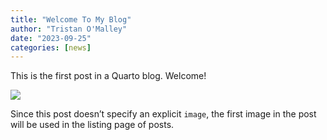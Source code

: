 ```yaml
---
title: "Welcome To My Blog"
author: "Tristan O'Malley"
date: "2023-09-25"
categories: [news]
---
```


This is the first post in a Quarto blog. Welcome!

![](thumbnail.jpg)

Since this post doesn't specify an explicit `image`, the first image in the post will be used in the listing page of posts.
